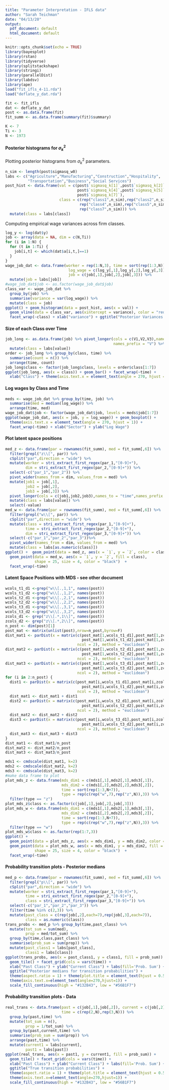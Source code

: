 ```yaml
---
title: "Parameter Interpretation - IFLS data"
author: "Sarah Teichman"
date: "04/13/20"
output:
  pdf_document: default
  html_document: default
---
```


```r
knitr::opts_chunk$set(echo = TRUE)
library(bayesplot)
library(rstan)
library(tidyverse)
library(splitstackshape)
library(stringi)
library(parallelDist)
library(labdsv)
library(ape)
load("fit_ifls_4-11.rda")
load("deflate_y_dat.rda")
```

```r
fit <- fit_ifls
dat <- deflate_y_dat
post <- as.data.frame(fit)
fit_summ <- as.data.frame(summary(fit)$summary)
```

```r
K <- 7
Ti <- 3
N <- 1973
```

#### Posterior histograms for $\sigma^2_k$ 

Plotting posterior histograms from $\sigma^2_k$ parameters. 

```r
n_sim <- length(post$sigmasq_w0)
labs <- c("Agriculture","Manufacturing","Construction","Hospitality",
          "Transportation","Business","Social Services")
post_hist <- data.frame(val = c(post$`sigmasq_k[1]`,post$`sigmasq_k[2]`,post$`sigmasq_k[3]`,
                                post$`sigmasq_k[4]`,post$`sigmasq_k[5]`,post$`sigmasq_k[6]`,
                                post$`sigmasq_k[7]`),
                        class = c(rep("class1",n_sim),rep("class2",n_sim),rep("class3",n_sim),
                                 rep("class4",n_sim),rep("class5",n_sim),rep("class6",n_sim),
                                 rep("class7",n_sim))) %>%
  mutate(class = labs[class])
```

Computing empirical wage variances across firm classes. 

```r
log_y <- log(dat$y)
job <- array(data = NA, dim = c(N,Ti))
for (i in 1:N) {
  for (t in 1:Ti) {
    job[i,t] <- which(dat$a[i,t,]==1)
  }
}
wage_job_dat <- data.frame(worker = rep(1:N,3), time = sort(rep(1:3,N)),
                            log_wage = c(log_y[,1],log_y[,2],log_y[,3]),
                            job = c(job[,1],job[,2],job[,3])) %>%
  mutate(job = labs[job])
#wage_job_dat$job <- as.factor(wage_job_dat$job)
class_var <- wage_job_dat %>%
  group_by(job) %>%
  summarise(variance = var(log_wage)) %>% 
  mutate(class = job)
ggplot() + geom_histogram(data = post_hist, aes(x = val)) + 
  geom_vline(data = class_var, aes(xintercept = variance), color = "red") + 
  facet_wrap(~class) + xlab("variance") + ggtitle("Posterior Variances for Classes")
```

#### Size of each Class over Time 

```r
job_long <- as.data.frame(job) %>% pivot_longer(cols = c(V1,V2,V3),names_to = "time",
                                                names_prefix = "V") %>%
  mutate(class = labs[value])
order <- job_long %>% group_by(class, time) %>%
  summarise(count = n()) %>%
  arrange(time, count)
job_long$class <- factor(job_long$class, levels = order$class[1:7])
ggplot(job_long, aes(x = class)) + geom_bar() + facet_wrap(~time) + 
  xlab("Class") + theme(axis.text.x = element_text(angle = 270, hjust = 1))
```

#### Log wages by Class and Time 

```r
meds <- wage_job_dat %>% group_by(time, job) %>%
  summarise(med = median(log_wage)) %>%
  arrange(time, med)
wage_job_dat$job <- factor(wage_job_dat$job, levels = meds$job[1:7])
ggplot(wage_job_dat, aes(x = job, y = log_wage)) + geom_boxplot() +
  theme(axis.text.x = element_text(angle = 270, hjust = 1)) +
  facet_wrap(~time) + xlab("Sector") + ylab("Log Wage")
```

#### Plot latent space positions 

```r
med_z <- data.frame(par = rownames(fit_summ), med = fit_summ[,6]) %>%
  filter(grepl("z\\[", par)) %>%
  cSplit("par",direction = "wide") %>%
  mutate(worker = stri_extract_first_regex(par_1,"[0-9]+"),
         dim = stri_extract_first_regex(par_2,"[0-9]+")) %>%
  select(-c("par_1","par_2")) %>%
  pivot_wider(names_from = dim, values_from = med) %>%
  mutate(job1 = job[,1],
         job2 = job[,2],
         job3 = job[,3]) %>%
  pivot_longer(cols = c(job1,job2,job3),names_to = "time",names_prefix = "job") %>% 
  mutate(class = labs[value]) %>%
  select(-value) 
med_w <- data.frame(par = rownames(fit_summ), med = fit_summ[,6]) %>%
  filter(grepl("w\\[", par)) %>%
  cSplit("par",direction = "wide") %>%
  mutate(class = stri_extract_first_regex(par_1,"[0-9]+"),
         time = stri_extract_first_regex(par_2,"[0-9]+"),
         dim = stri_extract_first_regex(par_3,"[0-9]+")) %>%
  select(-c("par_1","par_2","par_3"))%>%
  pivot_wider(names_from = dim, values_from = med) %>%
  mutate(class = labs[as.numeric(class)])
ggplot() +  geom_point(data = med_z, aes(x = `1`, y = `2`, color = class, alpha = 0.5)) + 
  geom_point(data = med_w, aes(x = `1`, y = `2`, fill = class), 
             shape = 25, size = 4, color = "black")  +
  facet_wrap(~time)
```

#### Latent Space Positions with MDS - see other document 

```r
wcols_t1_d1 <-grep("w\\[.,1,1", names(post))
wcols_t1_d2 <-grep("w\\[.,1,2", names(post))
wcols_t2_d1 <-grep("w\\[.,2,1", names(post))
wcols_t2_d2 <-grep("w\\[.,2,2", names(post))
wcols_t3_d1 <-grep("w\\[.,3,1", names(post))
wcols_t3_d2 <-grep("w\\[.,3,2", names(post))
zcols_d1 <- grep("z\\[.*,1\\]", names(post))
zcols_d2 <- grep("z\\[.*,2\\]", names(post))
n_post <- dim(post)[1]
post_mat <- matrix(unlist(post),nrow=n_post,byrow=F)
dist_mat1 <- parDist(x = matrix(c(post_mat[1,wcols_t1_d1],post_mat[1,zcols_d1],
                                  post_mat[1,wcols_t1_d2],post_mat[1,zcols_d2]),
                                ncol = 2), method = "euclidean") 
dist_mat2 <- parDist(x = matrix(c(post_mat[1,wcols_t2_d1],post_mat[1,zcols_d1],
                                  post_mat[1,wcols_t2_d2],post_mat[1,zcols_d2]),
                                ncol = 2), method = "euclidean") 
dist_mat3 <- parDist(x = matrix(c(post_mat[1,wcols_t3_d1],post_mat[1,zcols_d1],
                                  post_mat[1,wcols_t3_d2],post_mat[1,zcols_d2]),
                                ncol = 2), method = "euclidean") 
for (i in 2:n_post) {
  dist1 <- parDist(x = matrix(c(post_mat[i,wcols_t1_d1],post_mat[i,zcols_d1],
                                  post_mat[i,wcols_t1_d2],post_mat[i,zcols_d2]),
                                ncol = 2), method = "euclidean") 
  dist_mat1 <- dist_mat1 + dist1 
  dist2 <- parDist(x = matrix(c(post_mat[i,wcols_t2_d1],post_mat[i,zcols_d1],
                                  post_mat[i,wcols_t2_d2],post_mat[i,zcols_d2]),
                                ncol = 2), method = "euclidean") 
  dist_mat2 <- dist_mat2 + dist2
  dist3 <- parDist(x = matrix(c(post_mat[i,wcols_t3_d1],post_mat[i,zcols_d1],
                                  post_mat[i,wcols_t3_d2],post_mat[i,zcols_d2]),
                                ncol = 2), method = "euclidean") 
  dist_mat3 <- dist_mat3 + dist3
}
dist_mat1 <- dist_mat1/n_post
dist_mat2 <- dist_mat2/n_post
dist_mat3 <- dist_mat3/n_post
```

```r
mds1 <- cmdscale(dist_mat1, k=2)
mds2 <- cmdscale(dist_mat2, k=2)
mds3 <- cmdscale(dist_mat3, k=2)
#make data frame to plot
plot_mds_z <- data.frame(mds_dim1 = c(mds1[,1],mds2[,1],mds3[,1]),
                         mds_dim2 = c(mds1[,2],mds2[,2],mds3[,2]),
                         time = sort(rep(1:3,N+7)),
                         type = rep(c(rep("w",7),rep("z",N)),3)) %>%
  filter(type == "z")
plot_mds_z$class <- as.factor(c(job[,1],job[,2],job[,3]))
plot_mds_w <- data.frame(mds_dim1 = c(mds1[,1],mds2[,1],mds3[,1]),
                         mds_dim2 = c(mds1[,2],mds2[,2],mds3[,2]),
                         time = sort(rep(1:3,N+7)),
                         type = rep(c(rep("w",7),rep("z",N)),3)) %>%
  filter(type == "w")
plot_mds_w$class <- as.factor(rep(1:7,3))
ggplot() +  
  geom_point(data = plot_mds_z, aes(x = mds_dim1, y = mds_dim2, color = class, alpha = 0.5)) + 
  geom_point(data = plot_mds_w, aes(x = mds_dim1, y = mds_dim2, fill = class), 
             shape = 25, size = 4, color = "black")  +
  facet_wrap(~time)
```

#### Probability transition plots - Posterior medians 

```r
med_p <- data.frame(par = rownames(fit_summ), med = fit_summ[,6]) %>%
  filter(grepl("p\\[", par)) %>%
  cSplit("par",direction = "wide") %>%
  mutate(worker = stri_extract_first_regex(par_1,"[0-9]+"),
         time = stri_extract_first_regex(par_2,"[0-9]+"),
         class = stri_extract_first_regex(par_3,"[0-9]+")) %>%
  select(-c("par_1","par_2","par_3")) %>%
  filter(time %in% c(2,3)) %>%
  mutate(past_class = c(rep(job[,2],each=7),rep(job[,3],each=7)),
         class = as.numeric(class))
trans_probs <- med_p %>% group_by(time,past_class) %>%
  mutate(tot_sum = sum(med),
         prop = med/tot_sum) %>%
  group_by(time,class,past_class) %>%
  summarise(prob_sum = sum(prop)) %>%
  mutate(past_class1 = labs[past_class],
         class1 = labs[class])
ggplot(trans_probs, aes(x = past_class1, y = class1, fill = prob_sum)) + 
  geom_tile() + facet_grid(cols = vars(time)) + 
  xlab("Past Class") + ylab("Current Class") + labs(fill='Prob. Sum') +
  ggtitle("Posterior medians for transition probabilities") + 
  theme(aspect.ratio = 1) + theme(plot.title = element_text(hjust = 0.5)) + 
  theme(axis.text.x=element_text(angle=270,hjust=1)) + 
  scale_fill_continuous(high = "#132B43", low = "#56B1F7")
```

#### Probability transition plots - Data 

```r
real_trans <- data.frame(past = c(job[,1],job[,2]), current = c(job[,2],job[,3]), 
                         time = c(rep(2,N),rep(3,N))) %>%
  group_by(past,time) %>%
  mutate(tot_sum = n(),
         prop = 1/tot_sum) %>%
  group_by(past,current,time) %>%
  summarise(prob_sum = sum(prop)) %>% 
  arrange(past,time) %>%
  mutate(current1 = labs[current],
         past1 = labs[past])
ggplot(real_trans, aes(x = past1, y = current1, fill = prob_sum)) + 
  geom_tile() + facet_grid(cols = vars(time)) + 
  xlab("Past Class") + ylab("Current Class") + labs(fill='Prob. Sum') +
  ggtitle("True transition probabilities") + 
  theme(aspect.ratio = 1) + theme(plot.title = element_text(hjust = 0.5)) +
  theme(axis.text.x=element_text(angle=270,hjust=1)) + 
  scale_fill_continuous(high = "#132B43", low = "#56B1F7")
```
